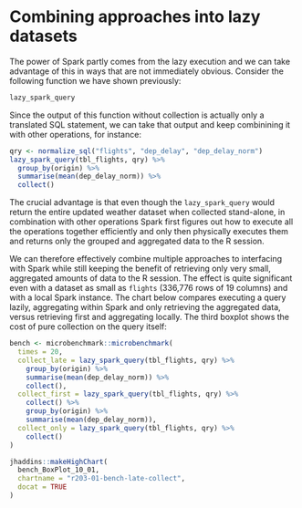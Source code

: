 # Combining approaches into lazy datasets

<script src="static/js/highcharts.js"></script>
<script src="static/js/highcharts-more.js"></script>

The power of Spark partly comes from the lazy execution and we can take advantage of this in ways that are not immediately obvious. Consider the following function we have shown previously:

```r
lazy_spark_query
```

Since the output of this function without collection is actually only a translated SQL statement, we can take that output and keep combinining it with other operations, for instance:

```r
qry <- normalize_sql("flights", "dep_delay", "dep_delay_norm")
lazy_spark_query(tbl_flights, qry) %>%
  group_by(origin) %>%
  summarise(mean(dep_delay_norm)) %>%
  collect()
```

The crucial advantage is that even though the `lazy_spark_query` would return the entire updated weather dataset when collected stand-alone, in combination with other operations Spark first figures out how to execute all the operations together efficiently and only then physically executes them and returns only the grouped and aggregated data to the R session.

We can therefore effectively combine multiple approaches to interfacing with Spark while still keeping the benefit of retrieving only very small, aggregated amounts of data to the R session. The effect is quite significant even with a dataset as small as `flights` (336,776 rows of 19 columns) and with a local Spark instance. The chart below compares executing a query lazily, aggregating within Spark and only retrieving the aggregated data, versus retrieving first and aggregating locally. The third boxplot shows the cost of pure collection on the query itself:

```r
bench <- microbenchmark::microbenchmark(
  times = 20,
  collect_late = lazy_spark_query(tbl_flights, qry) %>%
    group_by(origin) %>%
    summarise(mean(dep_delay_norm)) %>%
    collect(),
  collect_first = lazy_spark_query(tbl_flights, qry) %>%
    collect() %>% 
    group_by(origin) %>%
    summarise(mean(dep_delay_norm)),
  collect_only = lazy_spark_query(tbl_flights, qry) %>%
    collect()
)
```


```r
jhaddins::makeHighChart(
  bench_BoxPlot_10_01,
  chartname = "r203-01-bench-late-collect", 
  docat = TRUE
)
```